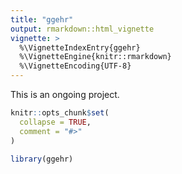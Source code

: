 ```yaml
---
title: "ggehr"
output: rmarkdown::html_vignette
vignette: >
  %\VignetteIndexEntry{ggehr}
  %\VignetteEngine{knitr::rmarkdown}
  %\VignetteEncoding{UTF-8}
---
```


This is an ongoing project. 

```r
knitr::opts_chunk$set(
  collapse = TRUE,
  comment = "#>"
)
```

```r
library(ggehr)
```
